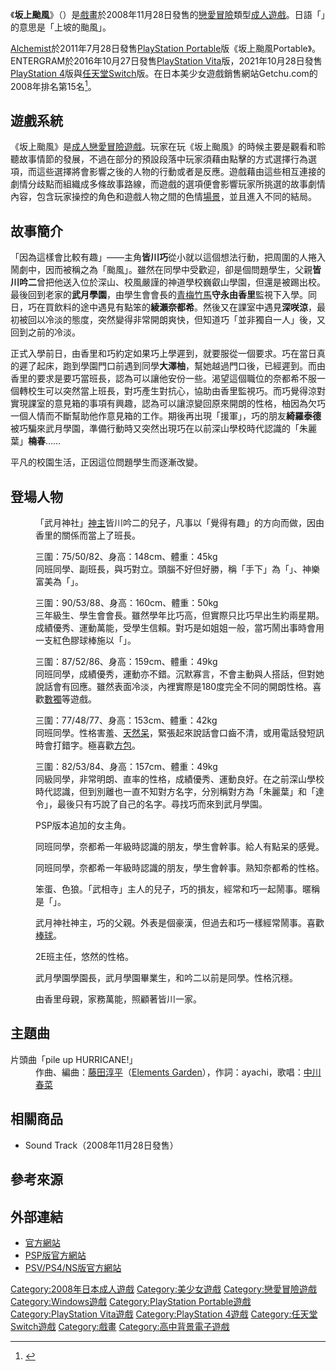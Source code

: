 {{Infobox animanga/Headerofja
|title= 坂上颱風～LET'S PILE UP OUR SCHOOL!～
|image= LET'S PILE UP OUR SCHOOL!00.png
|size= 240px
|caption= 初回版遊戲封面
|japanese= さかあがりハリケーン<br>～LET'S PILE UP OUR SCHOOL!～
|english= 
|kana= 
|romaji= Sakaagari Harikēn
|genre= [[戀愛喜劇|戀愛喜劇]]、學園
}}
{{Infobox animanga/name
|formal= 
|common= 坂上颱風、翻轉颱風
}}
{{Infobox animanga/Game
|Title= 
|Genre= [[戀愛冒險|戀愛冒險]]
|Plat= Windows 2000/XP/Vista<br>[[PlayStation_Portable|PlayStation Portable]]<br>[[PlayStation_Vita|PlayStation Vita]]<br>[[PlayStation_4|PlayStation 4]]<br>[[任天堂Switch|任天堂Switch]]
|Engine= 
|Dev= [[戲畫_(遊戲品牌)|戲畫]]
|Pub= 戲畫（PC）<br>[[Alchemist|Alchemist]]（PSP）<br>ENTERGRAM（PSV/PS4/NS）
|Producer= 
|Director= 
|Scenario= {{lang|ja|木緒なち}}、陸奥龍介
|CharacterDesign= {{lang|ja|[[ねこにゃん|ねこにゃん]]}}
|Sound= 
|Play= 1
|Date= 2008年11月28日（PC）<br>2011年7月28日（PSP）<br>2016年10月27日（PSV）<br>2021年10月28日（PS4/NS）
|Rating= 18禁（PC）<br>[[CERO|CERO]] C（PSP/PSV/PS4/NS）
|End= 6
}}
{{Infobox animanga/Footerofja}}
《'''坂上颱風'''》（{{lang|ja|さかあがりハリケーン ～LET'S PILE UP OUR SCHOOL!～}}）是[[戲畫_(遊戲品牌)|戲畫]]於2008年11月28日發售的[[戀愛冒險|戀愛冒險]]類型[[日本成人遊戲|成人遊戲]]。日語「{{lang|ja|さかあがりハリケーン}}」的意思是「上坡的颱風」。

[[Alchemist|Alchemist]]於2011年7月28日發售[[PlayStation_Portable|PlayStation Portable]]版《坂上颱風Portable》。ENTERGRAM於2016年10月27日發售[[PlayStation_Vita|PlayStation Vita]]版，2021年10月28日發售[[PlayStation_4|PlayStation 4]]版與[[任天堂Switch|任天堂Switch]]版。在日本美少女遊戲銷售網站Getchu.com的2008年排名第15名<ref>{{cite web|url=http://www.getchu.com/pc/salesranking2008.html|script-title=ja:PCゲーム館 2008年・年間セールスランキング|publisher=Getchu.com|accessdate=2015年12月24日|language=ja|archive-date=2016年1月11日|archive-url=https://web.archive.org/web/20160111070618/http://www.getchu.com/pc/salesranking2008.html|dead-url=no}}</ref>。

==遊戲系統==
《坂上颱風》是[[日本成人遊戲|成人]][[戀愛冒險遊戲|戀愛冒險遊戲]]。玩家在玩《坂上颱風》的時候主要是觀看和聆聽故事情節的發展，不過在部分的預設段落中玩家須藉由點擊的方式選擇行為選項，而這些選擇將會影響之後的人物的行動或者是反應。遊戲藉由這些相互連接的劇情分歧點而組織成多條故事路線，而遊戲的選項便會影響玩家所挑選的故事劇情內容，包含玩家操控的角色和遊戲人物之間的色情[[计算机图形|場景]]，並且進入不同的結局。

== 故事簡介 ==
「因為這樣會比較有趣」——主角'''皆川巧'''從小就以這個想法行動，把周圍的人捲入鬧劇中，因而被稱之為「颱風」。雖然在同學中受歡迎，卻是個問題學生，父親'''皆川吟二'''曾把他送入位於深山、校風嚴謹的神道學校巍叡山學園，但還是被踢出校。最後回到老家{{nihongo|武月丘|武月ヶ丘}}的'''武月學園'''，由學生會會長的[[青梅竹馬|青梅竹馬]]'''守永由香里'''監視下入學。同日，巧在買飲料的途中遇見有點笨的'''綾瀨奈都希'''。然後又在課室中遇見'''深咲涼'''，最初被回以冷淡的態度，突然變得非常開朗爽快，但知道巧「並非獨自一人」後，又回到之前的冷淡。

正式入學前日，由香里和巧約定如果巧上學遲到，就要服從一個要求。巧在當日真的遲了起床，跑到學園門口前遇到同學'''大澤柚'''，幫她越過門口後，已經遲到。而由香里的要求是要巧當班長，認為可以讓他安份一些。渴望這個職位的奈都希不服一個轉校生可以突然當上班長，對巧產生對抗心，協助由香里監視巧。而巧覺得涼對實現課室的意見箱的事項有興趣，認為可以讓涼變回原來開朗的性格，柚因為欠巧一個人情而不斷幫助他作意見箱的工作。期後再出現「援軍」，巧的朋友'''綺羅泰德'''被巧騙來武月學園，準備行動時又突然出現巧在以前深山學校時代認識的「朱麗葉」'''楠春'''……

平凡的校園生活，正因這位問題學生而逐漸改變。

== 登場人物 ==
;{{nihongo|皆川巧|皆川 巧（みながわ たくみ）||[[配音員|聲]]：無}}
:「武月神社」[[神主|神主]]皆川吟二的兒子，凡事以「覺得有趣」的方向而做，因由香里的關係而當上了班長。

;{{nihongo|綾瀨奈都希|綾瀬 奈都希（あやせ なつき）||聲：[[伊野美由紀|伊野美由紀]]<ref name="sakahari">{{cite web|url=http://www.web-giga.com/sakahari/chara001.html|script-title=ja:キャラクター|publisher=[[戲畫_(遊戲品牌)|戲畫]]|accessdate=2017年3月14日|language=ja|archive-date=2017年3月14日|archive-url=https://web.archive.org/web/20170314190948/http://www.web-giga.com/sakahari/chara001.html|dead-url=no}}</ref><ref name="chara01">{{cite web |url=http://products.alchemist-net.co.jp/products/sakahari/psp/chara01.html |archiveurl=https://web.archive.org/web/20111219122623/http://products.alchemist-net.co.jp/products/sakahari/psp/chara01.html |archivedate=2011年12月19日 |script-title=ja:メインキャラ |publisher=Alchemist |accessdate=2017年3月14日 |language=ja |deadurl=yes }}</ref><ref name="sakahari_vita">{{cite web|url=http://www.entergram.co.jp/sakahari_vita/|script-title=ja:PS Vita「さかあがりハリケーン Portable」公式サイト|publisher=ENTERGRAM|accessdate=2017年3月14日|language=ja|archive-date=2017年2月15日|archive-url=https://web.archive.org/web/20170215173748/http://www.entergram.co.jp/sakahari_vita/|dead-url=no}}</ref>}}
:三圍：75/50/82、身高：148cm、體重：45kg
:同班同學、副班長，與巧對立。頭腦不好但好勝，稱「手下」{{lang|ja|榎本めぐる}}為「{{lang|ja|グリ}}」、神樂富美為「{{lang|ja|グラ}}」。

;{{nihongo|守永由香里|守永 ゆかり（もりなが ゆかり）||聲：[[風音|風音]]<ref name="sakahari"/><ref name="chara01"/><ref name="sakahari_vita"/>}}
:三圍：90/53/88、身高：160cm、體重：50kg
:三年級生、學生會會長。雖然學年比巧高，但實際只比巧早出生約兩星期。成績優秀、運動萬能，受學生信賴。對巧是如姐姐一般，當巧鬧出事時會用一支紅色膠球棒施以「{{nihongo|由香里教育|ゆかり教育}}」。

;{{nihongo|深咲涼|深咲 涼（みさき りょう）||聲：[[遠山枝里子|遠山枝-{里}-子]]<ref name="sakahari"/><ref name="chara01"/><ref name="sakahari_vita"/>}}
:三圍：87/52/86、身高：159cm、體重：49kg
:同班同學，成績優秀，運動亦不錯。沉默寡言，不會主動與人搭話，但對她說話會有回應。雖然表面冷淡，內裡實際是180度完全不同的開朗性格。喜歡[[數獨|數獨]]等遊戲。

;{{nihongo|大澤柚|大澤 柚（おおさわ ゆず）||聲：[[涼宮流那|涼宮流那]]<ref name="sakahari"/><ref name="chara01"/><ref name="sakahari_vita"/>}}
:三圍：77/48/77、身高：153cm、體重：42kg
:同班同學。性格害羞、[[天然呆|天然呆]]，緊張起來說話會口齒不清，或用電話發短訊時會打錯字。極喜歡[[方包|方包]]。

;{{nihongo|楠春|楠 ハル（くすのき はる）||聲：[[花坂紅葉|花坂紅葉]]<ref name="sakahari"/><ref name="chara01"/><ref name="sakahari_vita"/>}}
:三圍：82/53/84、身高：157cm、體重：49kg
:同級同學，非常明朗、直率的性格，成績優秀、運動良好。在之前深山學校時代認識，但到別離也一直不知對方名字，分別稱對方為「朱麗葉」和「達令」，最後只有巧說了自己的名字。尋找巧而來到武月學園。

;{{nihongo|綺羅凜|綺羅 凛（きら りん）||聲：[[加藤英美里|加藤英美里]]<ref name="chara01"/><ref name="sakahari_vita"/>}}
:PSP版本追加的女主角。

;{{nihongo|榎本巡|榎本 めぐる（えのもと めぐる）||聲：[[水無月ふたご|水無月ふたご]]<ref name="chara02">{{cite web |url=http://products.alchemist-net.co.jp/products/sakahari/psp/chara02.html |archiveurl=https://web.archive.org/web/20111219122628/http://products.alchemist-net.co.jp/products/sakahari/psp/chara02.html |archivedate=2011年12月19日 |script-title=ja:サブキャラ |publisher=Alchemist |accessdate=2017年3月14日 |language=ja |deadurl=yes }}</ref><ref name="sakahari_vita"/>}}
:同班同學，奈都希一年級時認識的朋友，學生會幹事。給人有點呆的感覺。

;{{nihongo|神樂富美|神楽 富美（かぐら ふみ）||聲：戶沼ゆず<ref name="chara02"/><ref name="sakahari_vita"/>}}
:同班同學，奈都希一年級時認識的朋友，學生會幹事。熟知奈都希的性格。

;{{nihongo|綺羅泰德|綺羅 泰徳（きら やすのり）||聲：[[星光明|星光明]]<ref name="chara02"/><ref name="sakahari_vita"/>}}
:笨蛋、色狼。「武相寺」主人的兒子，巧的損友，經常和巧一起鬧事。暱稱是「{{lang|ja|ヤス}}」。

;{{nihongo|皆川吟二|皆川 吟二（みながわ ぎんじ）||聲：[[馬並硬太|馬並硬太]]}}
:武月神社神主，巧的父親。外表是個豪漢，但過去和巧一樣經常鬧事。喜歡[[棒球|棒球]]。

;{{nihongo|安野加代|安野 加代（あんの かよ）||聲：[[美土里|美土里]]}}
:2E班主任，悠然的性格。

;{{nihongo|津島光|津島 光（つしま ひかり）||聲：[[野々村紗夜|野々村紗夜]]}}
:武月學園學園長，武月學園畢業生，和吟二以前是同學。性格沉穩。

;{{nihongo|守永知美|守永 知美（もりなが ともみ）||聲：[[Yuki-Lin|Yuki-Lin]]}}
:由香里母親，家務萬能，照顧著皆川一家。

;{{nihongo|菅原步|菅原 歩（すがわら あゆみ）||聲：[[桜城ちか|桜城ちか]]}}

;{{nihongo|綺羅金太郎|綺羅 金太郎（きら きんたろう）||聲：[[滝沢アツヤ|滝沢アツヤ]]}}

== 主題曲 ==
;片頭曲「pile up HURRICANE!」
:作曲、編曲：[[藤田淳平|藤田淳平]]（[[Elements_Garden|Elements Garden]]），作詞：ayachi，歌唱：[[中川春菜|中川春菜]]

== 相關商品 ==
* {{lang|ja|さかあがりハリケーン}} Sound Track（2008年11月28日發售）

== 參考來源 ==
{{reflist}}

== 外部連結 ==
*[http://www.web-giga.com/sakahari/ 官方網站] {{Wayback|url=http://www.web-giga.com/sakahari/ |date=20091117195235 }}{{ja icon}}
*[https://web.archive.org/web/20160326202439/http://products.alchemist-net.co.jp/products/sakahari/psp/ PSP版官方網站]{{ja icon}}
*[http://www.entergram.co.jp/sakahari_vita/  PSV/PS4/NS版官方網站] {{Wayback|url=http://www.entergram.co.jp/sakahari_vita/ |date=20170215173748 }}{{ja icon}}

{{戲畫}}

{{DEFAULTSORT:Sakaagari Hurricane}}
[[Category:2008年日本成人遊戲|Category:2008年日本成人遊戲]]
[[Category:美少女遊戲|Category:美少女遊戲]]
[[Category:戀愛冒險遊戲|Category:戀愛冒險遊戲]]
[[Category:Windows遊戲|Category:Windows遊戲]]
[[Category:PlayStation_Portable遊戲|Category:PlayStation Portable遊戲]]
[[Category:PlayStation_Vita遊戲|Category:PlayStation Vita遊戲]]
[[Category:PlayStation_4遊戲|Category:PlayStation 4遊戲]]
[[Category:任天堂Switch遊戲|Category:任天堂Switch遊戲]]
[[Category:戲畫|Category:戲畫]]
[[Category:高中背景電子遊戲|Category:高中背景電子遊戲]]
